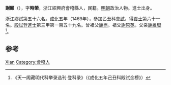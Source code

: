 '''謝顯'''（{{bd|1445年||？}}），字'''時榮'''，浙江紹興府會稽縣人，民籍。[[明朝|明朝]]政治人物。進士出身。

浙江鄉試第五十六名。[[成化|成化]]五年（1469年），參加乙丑科[[會試|會試]]，得[[貢士|貢士]]第六十一名。[[殿試|殿試]]登[[進士|進士]]第三甲第一百五十九名。曾祖父[[謝尚|謝尚]]。祖父[[謝原英|謝原英]]。父亲[[謝維嶽|謝維嶽]]<ref>《天一阁藏明代科举录选刊·登科录》（《成化五年己丑科殿試金榜》）</ref>。

==参考==
{{reflist}}
{{明朝人物小作品}}
{{成化五年己丑科殿試金榜}}

{{DEFAULTSORT:Xie, Xian}}
[[Category:謝姓|Xian]]
[[Category:會稽人|Category:會稽人]]